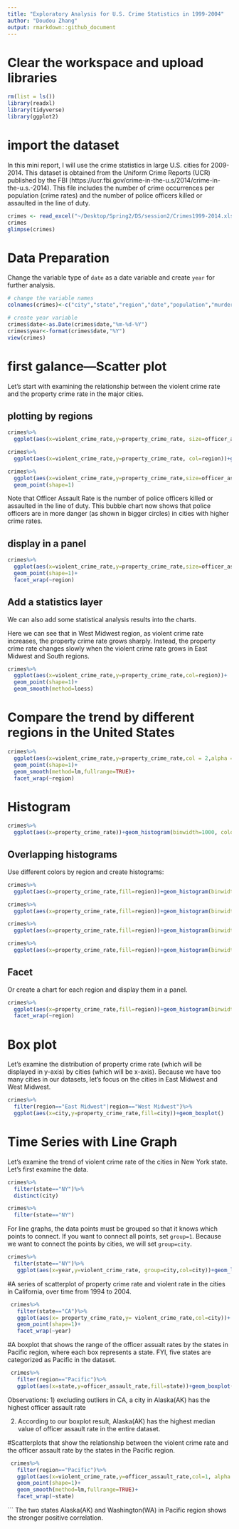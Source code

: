 ```yaml
---
title: "Exploratory Analysis for U.S. Crime Statistics in 1999-2004"
author: "Doudou Zhang"
output: rmarkdown::github_document
---
```


# Clear the workspace and upload libraries
```r
rm(list = ls())
library(readxl)
library(tidyverse)
library(ggplot2)
```

# import the dataset

In this mini report, I will use the crime statistics in large U.S. cities for 2009-2014. This dataset is obtained from the Uniform Crime Reports (UCR) published by the FBI (https://ucr.fbi.gov/crime-in-the-u.s/2014/crime-in-the-u.s.-2014). This file includes the number of crime occurrences per population (crime rates) and the number of police officers killed or assaulted in the line of duty.

```r
crimes <- read_excel("~/Desktop/Spring2/DS/session2/Crimes1999-2014.xlsx")
crimes
glimpse(crimes)
```
# Data Preparation
Change the variable type of `date` as a date variable and create `year` for further analysis.    

```r
# change the variable names
colnames(crimes)<-c("city","state","region","date","population","murder_rate","violent_crime_rate","violent_crime_rate_pr","property_crime_rate","officer_assault_rate")

# create year variable
crimes$date<-as.Date(crimes$date,"%m-%d-%Y")
crimes$year<-format(crimes$date,"%Y")
view(crimes)
```

# first galance---Scatter plot 
Let's start with examining the relationship between the violent crime rate and the property crime rate in the major cities. 

## plotting by regions
 
```r
crimes%>%
  ggplot(aes(x=violent_crime_rate,y=property_crime_rate, size=officer_assault_rate))+geom_point()

crimes%>%
  ggplot(aes(x=violent_crime_rate,y=property_crime_rate, col=region))+geom_point()
```
```r
crimes%>%
  ggplot(aes(x=violent_crime_rate,y=property_crime_rate,size=officer_assault_rate,col=region))+
  geom_point(shape=1)
```
Note that Officer Assault Rate is the number of police officers killed or assaulted in the line of duty. This bubble chart now shows that police officers are in more danger (as shown in bigger circles) in cities with higher crime rates.


## display in a panel

```r
crimes%>%
  ggplot(aes(x=violent_crime_rate,y=property_crime_rate,size=officer_assault_rate,colour=region))+
  geom_point(shape=1)+
  facet_wrap(~region)
```
## Add a statistics layer

We can also add some statistical analysis results into the charts. 

Here we can see that in West Midwest region, as violent crime rate increases, the property crime rate grows sharply. Instead, the property crime rate changes slowly when the violent crime rate grows in East Midwest and South regions.  
```r
crimes%>%
  ggplot(aes(x=violent_crime_rate,y=property_crime_rate,col=region))+
  geom_point(shape=1)+
  geom_smooth(method=loess)
```
# Compare the trend by different regions in the United States

```r
crimes%>%
  ggplot(aes(x=violent_crime_rate,y=property_crime_rate,col = 2,alpha = 0.5))+
  geom_point(shape=1)+
  geom_smooth(method=lm,fullrange=TRUE)+
  facet_wrap(~region)
```
# Histogram

```r
crimes%>%
  ggplot(aes(x=property_crime_rate))+geom_histogram(binwidth=1000, colour="dark blue",fill="orange",alpha = 0.5)
```
## Overlapping histograms
Use different colors by region and create histograms: 
```r
crimes%>%
  ggplot(aes(x=property_crime_rate,fill=region))+geom_histogram(binwidth=100)

crimes%>%
  ggplot(aes(x=property_crime_rate,fill=region))+geom_histogram(binwidth=100,alpha=.5, position="identity")

crimes%>%
  ggplot(aes(x=property_crime_rate,fill=region))+geom_histogram(binwidth=100,position="stack")

crimes%>%
  ggplot(aes(x=property_crime_rate,fill=region))+geom_histogram(binwidth=1000,position="dodge")
```
## Facet
Or create a chart for each region and display them in a panel. 
```r
crimes%>%
  ggplot(aes(x=property_crime_rate,fill=region))+geom_histogram(binwidth=100,position="stack")+
  facet_wrap(~region)
```
# Box plot
Let's examine the distribution of property crime rate (which will be displayed in y-axis) by cities (which will be x-axis). Because we have too many cities in our datasets, let's focus on the cities in East Midwest and West Midwest. 

```r
crimes%>%
  filter(region=="East Midwest"|region=="West Midwest")%>%
  ggplot(aes(x=city,y=property_crime_rate,fill=city))+geom_boxplot()
```
# Time Series with Line Graph
Let's examine the trend of violent crime rate of the cities in New York state. Let's first examine the data. 
```r
crimes%>%
  filter(state=="NY")%>%
  distinct(city)

crimes%>%
  filter(state=="NY")
```
For line graphs, the data points must be grouped so that it knows which points to connect. If you want to connect all points, set `group=1`. Because we want to connect the points by cities, we will set `group=city`. 

```r
crimes%>%
  filter(state=="NY")%>%
   ggplot(aes(x=year,y=violent_crime_rate, group=city,col=city))+geom_line()

```
#A series of scatterplot of property crime rate and violent rate in the cities in California, over time from 1994 to 2004. 

```r
 crimes%>%
   filter(state=="CA")%>%
   ggplot(aes(x= property_crime_rate,y= violent_crime_rate,col=city))+
   geom_point(shape=1)+
   facet_wrap(~year)

```
#A boxplot that shows the range of the officer assualt rates by the states in Pacific region, where each box represents a state. FYI, five states are categorized as Pacific in the dataset. 
```r
 crimes%>%
   filter(region=="Pacific")%>%
   ggplot(aes(x=state,y=officer_assault_rate,fill=state))+geom_boxplot()
```
Observations:
1) excluding outliers in CA, a city in Alaska(AK) has the highest officer assault rate 

2) According to our boxplot result, Alaska(AK) has the highest median value of officer assault rate in the entire dataset.


#Scatterplots that show the relationship between the violent crime rate and the officer assault rate by the states in the Pacific region. 

```r
 crimes%>%
   filter(region=="Pacific")%>%
   ggplot(aes(x=violent_crime_rate,y=officer_assault_rate,col=1, alpha = 0.5))+
   geom_point(shape=1)+
   geom_smooth(method=lm,fullrange=TRUE)+
   facet_wrap(~state)

```
```
The two states Alaska(AK) and Washington(WA) in Pacific region shows the stronger positive correlation. 